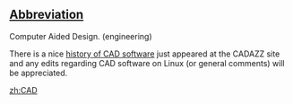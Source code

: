 ==[[Wiktionary:List of acronyms and abbreviations|Abbreviation]]==

Computer Aided Design. (engineering)

There is a nice [http://www.cadazz.com history of CAD software] just appeared at the CADAZZ site and any edits regarding CAD software on Linux (or general comments) will be appreciated.

[[zh:CAD]]